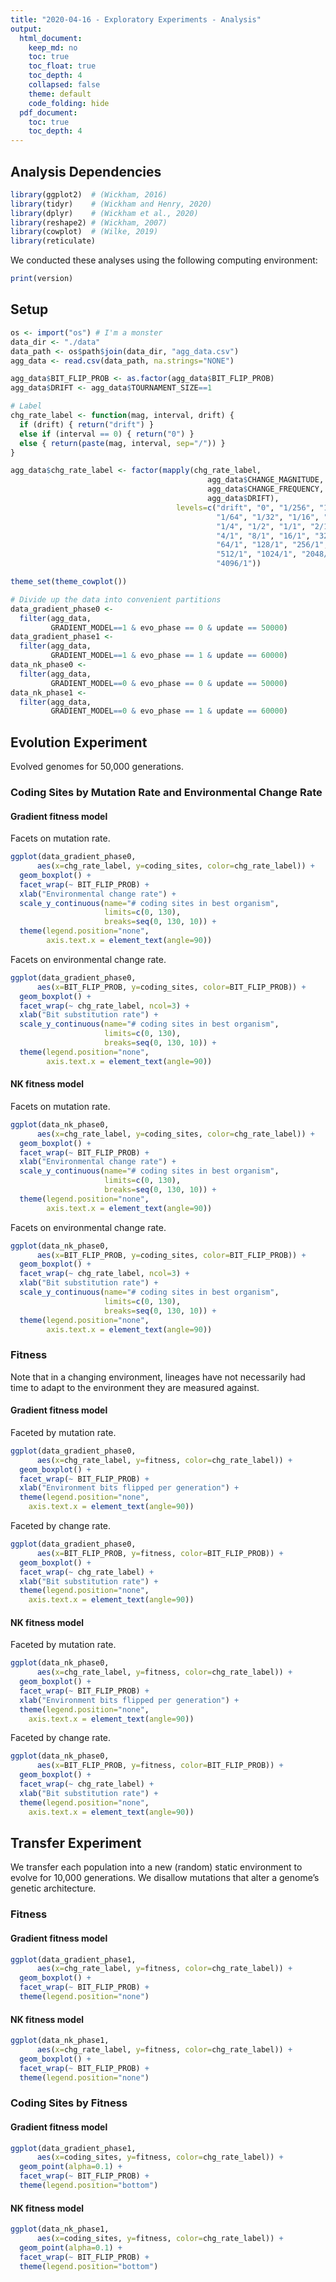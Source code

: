 ```yaml
---
title: "2020-04-16 - Exploratory Experiments - Analysis"
output:
  html_document:
    keep_md: no
    toc: true
    toc_float: true
    toc_depth: 4
    collapsed: false
    theme: default
    code_folding: hide
  pdf_document:
    toc: true
    toc_depth: 4
---
```


## Analysis Dependencies

```r
library(ggplot2)  # (Wickham, 2016)
library(tidyr)    # (Wickham and Henry, 2020)
library(dplyr)    # (Wickham et al., 2020)
library(reshape2) # (Wickham, 2007)
library(cowplot)  # (Wilke, 2019)
library(reticulate) 
```

We conducted these analyses using the following computing environment:

```r
print(version)
```

## Setup

```r
os <- import("os") # I'm a monster
data_dir <- "./data"
data_path <- os$path$join(data_dir, "agg_data.csv")
agg_data <- read.csv(data_path, na.strings="NONE")

agg_data$BIT_FLIP_PROB <- as.factor(agg_data$BIT_FLIP_PROB)
agg_data$DRIFT <- agg_data$TOURNAMENT_SIZE==1

# Label
chg_rate_label <- function(mag, interval, drift) {
  if (drift) { return("drift") }
  else if (interval == 0) { return("0") }
  else { return(paste(mag, interval, sep="/")) }
}

agg_data$chg_rate_label <- factor(mapply(chg_rate_label, 
                                            agg_data$CHANGE_MAGNITUDE,
                                            agg_data$CHANGE_FREQUENCY,
                                            agg_data$DRIFT),
                                     levels=c("drift", "0", "1/256", "1/128",
                                              "1/64", "1/32", "1/16", "1/8",
                                              "1/4", "1/2", "1/1", "2/1", 
                                              "4/1", "8/1", "16/1", "32/1",
                                              "64/1", "128/1", "256/1", 
                                              "512/1", "1024/1", "2048/1",
                                              "4096/1"))

theme_set(theme_cowplot())

# Divide up the data into convenient partitions
data_gradient_phase0 <- 
  filter(agg_data,
         GRADIENT_MODEL==1 & evo_phase == 0 & update == 50000)
data_gradient_phase1 <-
  filter(agg_data,
         GRADIENT_MODEL==1 & evo_phase == 1 & update == 60000)
data_nk_phase0 <-
  filter(agg_data,
         GRADIENT_MODEL==0 & evo_phase == 0 & update == 50000)
data_nk_phase1 <-
  filter(agg_data,
         GRADIENT_MODEL==0 & evo_phase == 1 & update == 60000)
```

## Evolution Experiment

Evolved genomes for 50,000 generations.

### Coding Sites by Mutation Rate and Environmental Change Rate

#### Gradient fitness model

Facets on mutation rate.

```r
ggplot(data_gradient_phase0,
      aes(x=chg_rate_label, y=coding_sites, color=chg_rate_label)) +
  geom_boxplot() +
  facet_wrap(~ BIT_FLIP_PROB) +
  xlab("Environmental change rate") +
  scale_y_continuous(name="# coding sites in best organism",
                     limits=c(0, 130),
                     breaks=seq(0, 130, 10)) +
  theme(legend.position="none",
        axis.text.x = element_text(angle=90))
```

Facets on environmental change rate.

```r
ggplot(data_gradient_phase0,
      aes(x=BIT_FLIP_PROB, y=coding_sites, color=BIT_FLIP_PROB)) +
  geom_boxplot() +
  facet_wrap(~ chg_rate_label, ncol=3) +
  xlab("Bit substitution rate") +
  scale_y_continuous(name="# coding sites in best organism",
                     limits=c(0, 130),
                     breaks=seq(0, 130, 10)) +
  theme(legend.position="none",
        axis.text.x = element_text(angle=90))
```

#### NK fitness model

Facets on mutation rate.

```r
ggplot(data_nk_phase0,
      aes(x=chg_rate_label, y=coding_sites, color=chg_rate_label)) +
  geom_boxplot() +
  facet_wrap(~ BIT_FLIP_PROB) +
  xlab("Environmental change rate") +
  scale_y_continuous(name="# coding sites in best organism",
                     limits=c(0, 130),
                     breaks=seq(0, 130, 10)) +
  theme(legend.position="none",
        axis.text.x = element_text(angle=90))
```

Facets on environmental change rate.

```r
ggplot(data_nk_phase0,
      aes(x=BIT_FLIP_PROB, y=coding_sites, color=BIT_FLIP_PROB)) +
  geom_boxplot() +
  facet_wrap(~ chg_rate_label, ncol=3) +
  xlab("Bit substitution rate") +
  scale_y_continuous(name="# coding sites in best organism",
                     limits=c(0, 130),
                     breaks=seq(0, 130, 10)) +
  theme(legend.position="none",
        axis.text.x = element_text(angle=90))
```

### Fitness

Note that in a changing environment, lineages have not necessarily had time to adapt to the environment they are measured against.

#### Gradient fitness model

Faceted by mutation rate.

```r
ggplot(data_gradient_phase0,
      aes(x=chg_rate_label, y=fitness, color=chg_rate_label)) +
  geom_boxplot() +
  facet_wrap(~ BIT_FLIP_PROB) +
  xlab("Environment bits flipped per generation") +
  theme(legend.position="none",
    axis.text.x = element_text(angle=90))
```

Faceted by change rate.

```r
ggplot(data_gradient_phase0,
      aes(x=BIT_FLIP_PROB, y=fitness, color=BIT_FLIP_PROB)) +
  geom_boxplot() +
  facet_wrap(~ chg_rate_label) +
  xlab("Bit substitution rate") +
  theme(legend.position="none",
    axis.text.x = element_text(angle=90))
```

#### NK fitness model

Faceted by mutation rate.

```r
ggplot(data_nk_phase0,
      aes(x=chg_rate_label, y=fitness, color=chg_rate_label)) +
  geom_boxplot() +
  facet_wrap(~ BIT_FLIP_PROB) +
  xlab("Environment bits flipped per generation") +
  theme(legend.position="none",
    axis.text.x = element_text(angle=90))
```

Faceted by change rate.

```r
ggplot(data_nk_phase0,
      aes(x=BIT_FLIP_PROB, y=fitness, color=BIT_FLIP_PROB)) +
  geom_boxplot() +
  facet_wrap(~ chg_rate_label) +
  xlab("Bit substitution rate") +
  theme(legend.position="none",
    axis.text.x = element_text(angle=90))
```

## Transfer Experiment

We transfer each population into a new (random) static environment to evolve for 10,000 generations. We disallow mutations that alter a genome's genetic architecture. 

### Fitness

#### Gradient fitness model

```r
ggplot(data_gradient_phase1,
      aes(x=chg_rate_label, y=fitness, color=chg_rate_label)) +
  geom_boxplot() +
  facet_wrap(~ BIT_FLIP_PROB) +
  theme(legend.position="none")
```

#### NK fitness model

```r
ggplot(data_nk_phase1,
      aes(x=chg_rate_label, y=fitness, color=chg_rate_label)) +
  geom_boxplot() +
  facet_wrap(~ BIT_FLIP_PROB) +
  theme(legend.position="none")
```

### Coding Sites by Fitness

#### Gradient fitness model

```r
ggplot(data_gradient_phase1,
      aes(x=coding_sites, y=fitness, color=chg_rate_label)) +
  geom_point(alpha=0.1) +
  facet_wrap(~ BIT_FLIP_PROB) +
  theme(legend.position="bottom")
```

#### NK fitness model

```r
ggplot(data_nk_phase1,
      aes(x=coding_sites, y=fitness, color=chg_rate_label)) +
  geom_point(alpha=0.1) +
  facet_wrap(~ BIT_FLIP_PROB) +
  theme(legend.position="bottom")
```